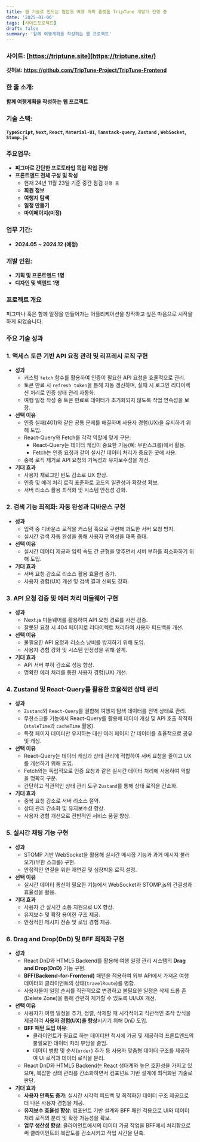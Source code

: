 ```yaml
---
title: 웹 기술로 만드는 협업형 여행 계획 플랫폼 TripTune 개발기 진행 중
date: '2025-01-06'
tags: [사이드프로젝트]
draft: false
summary: '함께 여행계획을 작성하는 웹 프로젝트'
---
```


### **사이트:** [https://triptune.site](https://triptune.site/)
**깃허브: https://github.com/TripTune-Project/TripTune-Frontend**

### **한 줄 소개:**

**함께 여행계획을 작성하는 웹 프로젝트**

### **기술 스택:**

**`TypeScript`, `Next`, `React`, `Material-UI`, `Tanstack-query`, `Zustand` , `WebSocket`, `Stomp.js`**

### **주요업무:**

- **피그마로 간단한 프로토타입 목업 작업 진행**
- **프론트엔드 전체 구성 및 작성**
    - 현재 24년 11월 23일 기준  중간 점검  `진행 중`
    - **회원 정보**
    - **여행지 탐색**
    - **일정 만들기**
    - **마이페이지(미정)**

### **업무 기간:**

- **2024.05 ~ 2024.12 (예정)**

### **개발 인원:**

- **기획 및 프론트엔드 1명**
- **디자인 및 백엔드 1명**

### 프로젝트 개요

피그마나 혹은 함께 일정을 만들어가는 어플리케이션을 창작하고 싶은 마음으로 시작을 하게 되었습니다.

### 주요 기술 성과

### **1. 액세스 토큰 기반 API 요청 관리 및 리프레시 로직 구현**

- **성과**
    - 커스텀 `fetch` 함수를 활용하여 인증이 필요한 API 요청을 효율적으로 관리.
    - 토큰 만료 시 `refresh token`을 통해 자동 갱신하며, 실패 시 로그인 리다이렉션 처리로 인증 상태 관리 자동화.
    - 여행 일정 작성 중 토큰 만료로 데이터가 초기화되지 않도록 작업 연속성을 보장.
- **선택 이유**
    - 인증 실패(401)와 같은 공통 문제를 해결하며 사용자 경험(UX)을 유지하기 위해 도입.
    - React-Query와 Fetch를 각각 역할에 맞게 구분:
        - React-Query는 데이터 캐싱이 중요한 기능(예: 무한스크롤)에서 활용.
        - Fetch는 인증 요청과 같이 실시간 데이터 처리가 중요한 곳에 사용.
    - 중복 로직 제거로 API 요청의 가독성과 유지보수성을 개선.
- **기대 효과**
    - 사용자 재로그인 빈도 감소로 UX 향상.
    - 인증 및 에러 처리 로직 표준화로 코드의 일관성과 확장성 확보.
    - 서버 리소스 활용 최적화 및 시스템 안정성 강화.

### **2. 검색 기능 최적화: 자동 완성과 디바운스 구현**

- **성과**
    - 입력 중 디바운스 로직을 커스텀 훅으로 구현해 과도한 서버 요청 방지.
    - 실시간 검색 자동 완성을 통해 사용자 편의성을 대폭 증대.
- **선택 이유**
    - 실시간 데이터 제공과 입력 속도 간 균형을 맞추면서 서버 부하를 최소화하기 위해 도입.
- **기대 효과**
    - 서버 요청 감소로 리소스 활용 효율성 증가.
    - 사용자 경험(UX) 개선 및 검색 결과 신뢰도 강화.

### **3. API 요청 검증 및 에러 처리 미들웨어 구현**

- **성과**
    - Next.js 미들웨어를 활용하여 API 요청 경로를 사전 검증.
    - 잘못된 요청 시 404 페이지로 리다이렉트 처리하여 사용자 피드백을 개선.
- **선택 이유**
    - 불필요한 API 요청과 리소스 낭비를 방지하기 위해 도입.
    - 사용자 경험 강화 및 시스템 안정성을 위해 설계.
- **기대 효과**
    - API 서버 부하 감소로 성능 향상.
    - 명확한 에러 처리를 통한 사용자 경험(UX) 개선.

### **4. Zustand 및 React-Query를 활용한 효율적인 상태 관리**

- **성과**
    - `Zustand`와 `React-Query`를 결합해 여행지 탐색 데이터를 전역 상태로 관리.
    - 무한스크롤 기능에서 React-Query를 활용해 데이터 캐싱 및 API 호출 최적화(`staleTime`과 `cacheTime` 활용).
    - 특정 페이지 데이터만 유지하는 대신 여러 페이지 간 데이터를 효율적으로 공유 및 캐싱.
- **선택 이유**
    - React-Query는 데이터 캐싱과 상태 관리에 적합하여 서버 요청을 줄이고 UX를 개선하기 위해 도입.
    - Fetch와는 독립적으로 인증 요청과 같은 실시간 데이터 처리에 사용하여 역할을 명확히 구분.
    - 간단하고 직관적인 상태 관리 도구 `Zustand`를 통해 상태 로직을 간소화.
- **기대 효과**
    - 중복 요청 감소로 서버 리소스 절약.
    - 상태 관리 간소화 및 유지보수성 향상.
    - 사용자 경험 개선으로 전반적인 서비스 품질 향상.

### **5. 실시간 채팅 기능 구현**

- **성과**
    - STOMP 기반 WebSocket을 활용해 실시간 메시징 기능과 과거 메시지 불러오기(무한 스크롤) 구현.
    - 안정적인 연결을 위한 재연결 및 심장박동 로직 설정.
- **선택 이유**
    - 실시간 데이터 통신이 필요한 기능에서 WebSocket과 STOMP.js의 간결성과 효율성을 활용.
- **기대 효과**
    - 사용자 간 실시간 소통 지원으로 UX 향상.
    - 유지보수 및 확장 용이한 구조 제공.
    - 안정적인 메시지 전송 및 로딩 경험 제공.

### 6. **Drag and Drop(DnD) 및 BFF 최적화 구현**

- **성과**
    - React DnD와 HTML5 Backend를 활용해 여행 일정 관리 시스템의 **Drag and Drop(DnD)** 기능 구현.
    - **BFF(Backend-for-Frontend)** 패턴을 적용하여 외부 API에서 가져온 여행 데이터와 클라이언트의 상태(`travelRoute`)를 병합.
    - 사용자들이 일정 순서를 직관적으로 변경하고 불필요한 일정은 삭제 드롭 존(Delete Zone)을 통해 간편히 제거할 수 있도록 UI/UX 개선.
- **선택 이유**
    - 사용자가 여행 일정을 추가, 정렬, 삭제할 때 시각적이고 직관적인 조작 방식을 제공하여 **사용자 경험(UX)을 향상**시키기 위해 DnD 도입.
    - **BFF 패턴 도입 이유**:
        - 클라이언트가 필요로 하는 데이터만 적시에 가공 및 제공하여 프론트엔드의 불필요한 데이터 처리 부담을 줄임.
        - 데이터 병합 및 순서(`order`) 추가 등 사용자 맞춤형 데이터 구조를 제공하여 UI 로직과 데이터 로직을 분리.
    - React DnD와 HTML5 Backend는 React 생태계와 높은 호환성을 가지고 있으며, 복잡한 상태 관리를 간소화하면서 컴포넌트 기반 설계에 최적화된 기술로 판단.
- **기대 효과**
    - **사용자 만족도 증가**: 실시간 시각적 피드백 및 최적화된 데이터 구조 제공으로 더 나은 사용자 경험을 제공.
    - **유지보수 효율성 향상**: 컴포넌트 기반 설계와 BFF 패턴 적용으로 UI와 데이터 처리 로직의 분리 및 확장 가능성을 확보.
    - **업무 생산성 향상**: 클라이언트에서의 데이터 가공 작업을 BFF에서 처리함으로써 클라이언트의 복잡도를 감소시키고 작업 시간을 단축.
